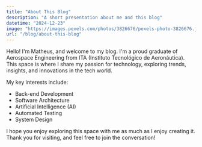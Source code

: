 ```yaml
---
title: "About This Blog"
description: "A short presentation about me and this blog"
datetime: "2024-12-23"
image: "https://images.pexels.com/photos/3826676/pexels-photo-3826676.jpeg?auto=compress&cs=tinysrgb&w=1260&h=750&dpr=1"
url: "/blog/about-this-blog"
---
```


Hello! I'm Matheus, and welcome to my blog. I'm a proud graduate of Aerospace Engineering from ITA (Instituto Tecnológico de Aeronáutica). This space is where I share my passion for technology, exploring trends, insights, and innovations in the tech world.

My key interests include:

- Back-end Development
- Software Architecture
- Artificial Intelligence (AI)
- Automated Testing
- System Design

I hope you enjoy exploring this space with me as much as I enjoy creating it. Thank you for visiting, and feel free to join the conversation!
